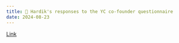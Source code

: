 ```yaml
---
title: 📝 Hardik's responses to the YC co-founder questionnaire
date: 2024-08-23
---
```


[Link](https://docs.google.com/document/d/1aPpEE72Clp9Bco0TpSNzEAuXPTACPlacimTkCPw-kGA/edit?usp=sharing)

